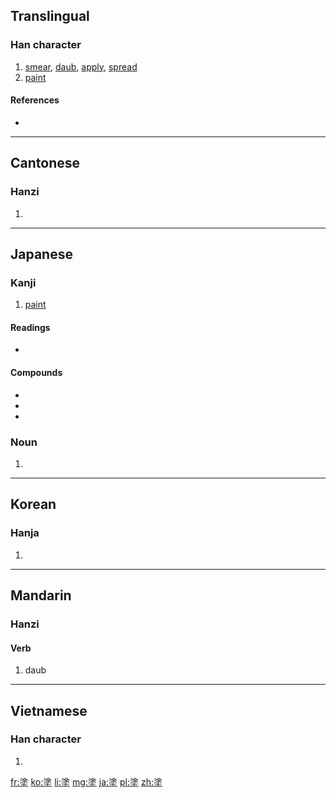 {{also|凃|涂}}
==Translingual==

===Han character===
{{Han char|rn=32|rad=土|as=10|sn=13|four=3810<sub>4</sub>|canj=水木土 (EDG)}}

# [[smear]], [[daub]], [[apply]], [[spread]]
# [[paint]]

====References====
* {{Han ref|kx=0235.200|dkj=05338|dj=0473.120|hdz=10474.080|uh=5857|ud=22615|bh=B6EE|bd=46830}}

----

==Cantonese==

===Hanzi===
{{yue-hanzi|jyut=|y=tou4|sim=涂}}

# {{defn|lang=yue|sort=土10}}

----

==Japanese==

===Kanji===
{{ja-kanji|grade=c|rs=土10}}

# [[paint]]

====Readings====
* {{ja-readings|kan'on=[[と]] (to)|kun=[[ぬる]] (nuru), [[どろ]] (doro), [[まみれる]] (mamireru)}}

====Compounds====
{{top2}}
* {{ja-r|塗装|とそう}}
* {{ja-r|塗料|とりょう}}
* {{ja-r|糊塗|こと}}
{{bottom}}

===Noun===
{{ja-noun|ぬり}} 

# {{alternative spelling of|塗り|lang=ja}}
----

==Korean==

===Hanja===
{{ko-hanja|hangeul=도|rv=do|mr=to}}

# {{defn|lang=ko|sort=土10}}

----

==Mandarin==

===Hanzi===
{{cmn-hanzi|sim=涂|pin=[[tú]] ([[tu2]])|wg=t'u<sup>2</sup>}}

====Verb====

# daub

----

==Vietnamese==

===Han character===
{{vi-hantu|[[đồ]]|rs=土10}}

# {{defn|lang=vi|sort=土10}}

[[fr:塗]]
[[ko:塗]]
[[li:塗]]
[[mg:塗]]
[[ja:塗]]
[[pl:塗]]
[[zh:塗]]